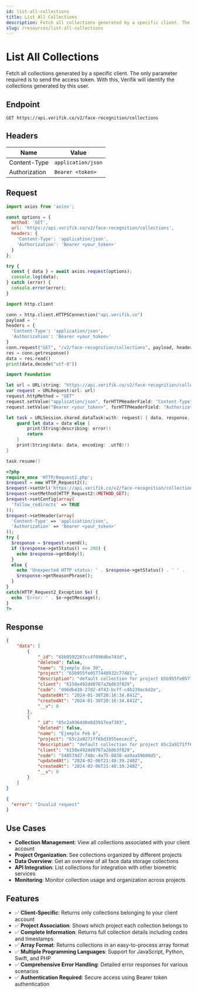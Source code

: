 ```yaml
---
id: list-all-collections
title: List All Collections
description: Fetch all collections generated by a specific client. The only parameter required is to send the access token. With this, Verifik will identify the collections generated by this user.
slug: /resources/list-all-collections
---
```



# List All Collections

Fetch all collections generated by a specific client. The only parameter required is to send the access token. With this, Verifik will identify the collections generated by this user.

## Endpoint

```
GET https://api.verifik.co/v2/face-recognition/collections
```

## Headers

| Name          | Value              |
| ------------- | ------------------ |
| Content-Type  | `application/json` |
| Authorization | `Bearer <token>`   |

## Request

<Tabs>
<TabItem value="javascript" label="JavaScript">

```javascript
import axios from 'axios';

const options = {
  method: 'GET',
  url: 'https://api.verifik.co/v2/face-recognition/collections',
  headers: {
    'Content-Type': 'application/json',
    'Authorization': 'Bearer <your_token>'
  }
};

try {
  const { data } = await axios.request(options);
  console.log(data);
} catch (error) {
  console.error(error);
}
```

</TabItem>
<TabItem value="python" label="Python">

```python
import http.client

conn = http.client.HTTPSConnection("api.verifik.co")
payload = ''
headers = {
  'Content-Type': 'application/json',
  'Authorization': 'Bearer <your_token>'
}
conn.request("GET", "/v2/face-recognition/collections", payload, headers)
res = conn.getresponse()
data = res.read()
print(data.decode("utf-8"))
```

</TabItem>
<TabItem value="swift" label="Swift">

```swift
import Foundation

let url = URL(string: "https://api.verifik.co/v2/face-recognition/collections")!
var request = URLRequest(url: url)
request.httpMethod = "GET"
request.setValue("application/json", forHTTPHeaderField: "Content-Type")
request.setValue("Bearer <your_token>", forHTTPHeaderField: "Authorization")

let task = URLSession.shared.dataTask(with: request) { data, response, error in
    guard let data = data else {
        print(String(describing: error))
        return
    }
    print(String(data: data, encoding: .utf8)!)
}

task.resume()
```

</TabItem>
<TabItem value="php" label="PHP">

```php
<?php
require_once 'HTTP/Request2.php';
$request = new HTTP_Request2();
$request->setUrl('https://api.verifik.co/v2/face-recognition/collections');
$request->setMethod(HTTP_Request2::METHOD_GET);
$request->setConfig(array(
  'follow_redirects' => TRUE
));
$request->setHeader(array(
  'Content-Type' => 'application/json',
  'Authorization' => 'Bearer <your_token>'
));
try {
  $response = $request->send();
  if ($response->getStatus() == 200) {
    echo $response->getBody();
  }
  else {
    echo 'Unexpected HTTP status: ' . $response->getStatus() . ' ' .
    $response->getReasonPhrase();
  }
}
catch(HTTP_Request2_Exception $e) {
  echo 'Error: ' . $e->getMessage();
}
?>
```

</TabItem>
</Tabs>

## Response

<Tabs>
<TabItem value="200" label="200">

```json
{
    "data": [
        {
            "_id": "65b9592267cc4f096dbe743d",
            "deleted": false,
            "name": "Ejemplo Ene 30",
            "project": "65b955fe0577440932c77481",
            "description": "default collection for project 65b955fe0577440932c77481",
            "client": "6158e492dd0767a2b8b3f829",
            "code": "d96db430-27d2-4f43-bcff-c4b239ac6d2e",
            "updatedAt": "2024-01-30T20:16:34.841Z",
            "createdAt": "2024-01-30T20:16:34.841Z",
            "__v": 0
        },
        {
            "_id": "65c2a9364d8e8d3917eaf383",
            "deleted": false,
            "name": "Ejemplo Feb 6",
            "project": "65c2a9271ff6bd3955eececd",
            "description": "default collection for project 65c2a9271ff6bd3955eececd",
            "client": "6158e492dd0767a2b8b3f829",
            "code": "548574d7-748c-4a75-8838-aa9aa59b00d5",
            "updatedAt": "2024-02-06T21:48:39.240Z",
            "createdAt": "2024-02-06T21:48:39.240Z",
            "__v": 0
        }
    ]
}
```

</TabItem>
<TabItem value="400" label="400">

```json
{
  "error": "Invalid request"
}
```

</TabItem>
</Tabs>

## Use Cases

- **Collection Management**: View all collections associated with your client account
- **Project Organization**: See collections organized by different projects
- **Data Overview**: Get an overview of all face data storage collections
- **API Integration**: List collections for integration with other biometric services
- **Monitoring**: Monitor collection usage and organization across projects

## Features

- ✅ **Client-Specific**: Returns only collections belonging to your client account
- ✅ **Project Association**: Shows which project each collection belongs to
- ✅ **Complete Information**: Returns full collection details including codes and timestamps
- ✅ **Array Format**: Returns collections in an easy-to-process array format
- ✅ **Multiple Programming Languages**: Support for JavaScript, Python, Swift, and PHP
- ✅ **Comprehensive Error Handling**: Detailed error responses for various scenarios
- ✅ **Authentication Required**: Secure access using Bearer token authentication

